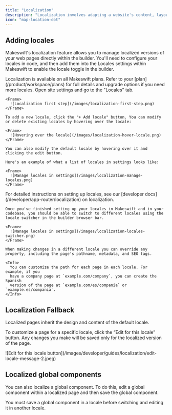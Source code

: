 ```yaml
---
title: "Localization"
description: "Localization involves adapting a website's content, layout, and functionality to meet the cultural, linguistic, and regulatory requirements of a specific target audience or geographic region. It goes beyond translation to ensure the website is effective and engaging for the local audience."
icon: "map-location-dot"
---
```


## Adding locales

Makeswift's localization feature allows you to manage localized versions of your web pages directly within the builder. You'll need to configure your locales in code, and then add them into the Locales settings within Makeswift to enable the locale toggle in the builder.

<Check>
  Localization is available on all Makeswift plans. Refer to your
  [plan](/product/workspace/plans) for full details and upgrade options if you
  need more locales.
</Check>

<Steps>
  <Step title="Add locales in the Makeswift builder">
    Open site settings and go to the "Locales" tab.

    <Frame>
      ![Localization first step](/images/localization-first-step.png)
    </Frame>

    To add a new locale, click the "+ Add locale" button. You can modify or delete existing locales by hovering over the locale:

    <Frame>
      ![Hovering over the locale](/images/localization-hover-locale.png)
    </Frame>

    You can also modify the default locale by hovering over it and clicking the edit button.

    Here's an example of what a list of locales in settings looks like:

    <Frame>
      ![Manage locales in settings](/images/localization-manage-locales.png)
    </Frame>

  </Step>

  <Step title="Configure locales in your Next.js config">
    For detailed instructions on setting up locales, see our [developer docs](/developer/app-router/localization) on localization.

  </Step>

  <Step title="Edit your pages in the builder">

    Once you've finished setting up your locales in Makeswift and in your codebase, you should be able to switch to different locales using the locale switcher in the builder browser bar.

    <Frame>
      ![Manage locales in settings](/images/localization-locales-switcher.png)
    </Frame>

    When making changes in a different locale you can override any property, including the page's pathname, metadata, and SEO tags.

    <Info>
      You can customize the path for each page in each locale. For example, if you
      have a company page at `example.com/company`, you can create the Spanish
      version of the page at `example.com/es/compania` or `example.es/compania`.
    </Info>

  </Step>

</Steps>

## Localization Fallback

Localized pages inherit the design and content of the default locale.

To customize a page for a specific locale, click the “Edit for this locale” button. Any changes you make will be saved only for the localized version of the page.

<Frame>
  ![Edit for this locale button](/images/developer/guides/localization/edit-locale-message-2.jpeg)
</Frame>

## Localized global components

You can also localize a global component. To do this, edit a global component within a localized page and then save the global component.

<Note>
  You must save a global component in a locale before switching and editing it
  in another locale.
</Note>
